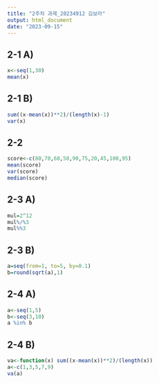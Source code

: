 ```yaml
---
title: "2주차 과제_20234912 김보라"
output: html_document
date: "2023-09-15"
---
```

## 2-1 A)
```r
x<-seq(1,30)
mean(x)
```
## 2-1 B)
```r
sum((x-mean(x))**2)/(length(x)-1)
var(x)
```
## 2-2
```r
score<-c(80,70,60,50,90,75,20,45,100,95)
mean(score)
var(score)
median(score)
```
## 2-3 A)
```r
mul=2^12
mul%/%3
mul%%3
```
## 2-3 B)
```r
a=seq(from=1, to=5, by=0.1)
b=round(sqrt(a),1)
```
## 2-4 A)
```r
a<-seq(1,5)
b<-seq(3,10)
a %in% b
```
## 2-4 B)
```r
va<-function(x) sum((x-mean(x))**2)/(length(x))
a<-c(1,3,5,7,9)
va(a)
```